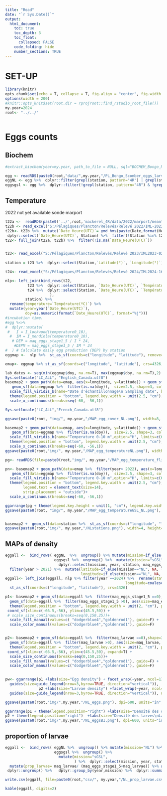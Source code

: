 ```yaml
---
title: "Read"
date: "`r Sys.Date()`"
output:
  html_document:
    toc: true
    toc_depth: 3
    toc_float:
      collapsed: FALSE
    code_folding: hide
    number_sections: TRUE
---
```


# SET-UP

```r
library(knitr)
opts_chunk$set(echo = T, collapse = T, fig.align = "center", fig.width = 9, fig.height = 8, message=F, warning=F)
options(width = 200)
#knitr::opts_knit$set(root.dir = rprojroot::find_rstudio_root_file())
my.year=2024
root<- "../../"

```

```r
```

# Eggs counts

## Biochem

```r
#extract_biochem(year=my.year, path_to_file = NULL, sql="BOCHEM_Bongo_NL.sql")

egg <- readRDS(paste0(root,"data/",my.year,"/PL_Bongo_Scomber_eggs_larvae_Counts_L2_", my.year, ".RDS"))# %>%
eggNL <- egg %>%  dplyr::filter(grepl(station, pattern="4R") | grepl(station, pattern="3P") | grepl(station, pattern="SP")) %>%  dplyr::arrange(year,station)
eggsgsl <- egg %>%  dplyr::filter(!grepl(station, pattern="4R") & !grepl(station, pattern="3P") & !grepl(station, pattern="SP")) %>%  dplyr::arrange(year,station) %>%  filter(year %in% c(eggNL$year, my.year))


```

## Temperature
2022 not yet available sonde marport

```r
t22a <-  readRDS(paste0('../',root,'mackerel_4R/data/2022/marport/meantemp.RDS')) #available temperature
t22b <- read_excel("S:/Pélagiques/Plancton/Relevés/Relevé 2022/IML-2022-043_juillet/Métadonnées_IML-2022-043.xlsx", 2, col_types=c(rep("guess",3), "date", rep("guess",20))) # all stations for dates
t22b<- t22b %>%  mutate(`Date_Heure(UTC)`= ymd_hms(paste(Date,format(Heure, "%H:%M:%S"), sep=" "))) %>% 
 dplyr::select(`Date_Heure(UTC)`, Station) %>%  filter(!Station %in% t22a)
t22<- full_join(t22a, t22b) %>%  filter(!is.na(`Date_Heure(UTC)`))


t23<- read_excel("S:/Pélagiques/Plancton/Relevés/Relevé 2023/IML2023-025_Juillet/IML2023025_Moyenne_SBE37_10m_surface.xlsx",2) %>%  filter(!is.na(Station)) %>%  mutate(`Température(ºC)`=as.numeric(if_else(`Température(ºC)`=="fil", NA, `Température(ºC)`)))
  
station = t23 %>%  dplyr::select(Station,`Latitude(°)`, `Longitude(°)`) %>%  rename(latitude =`Latitude(°)`, longitude=`Longitude(°)`)

t24<- read_excel("S:/Pélagiques/Plancton/Relevés/Relevé 2024/IML2024-16_juillet/CTD/IML2024016_Moyenne_SBE37_10m_surface.xlsx",2) 

nlp<- left_join(bind_rows(t22,
          t23 %>%  dplyr::select(Station, `Date_Heure(UTC)`, `Température(ºC)`),
          t24 %>%  dplyr::select(Station, `Date_Heure(UTC)`, `Température(ºC)`)
                    ),
         station) %>% 
  rename(temperature=`Température(ºC)`) %>% 
  mutate(year=year(`Date_Heure(UTC)`),
         doy=as.numeric(format(`Date_Heure(UTC)`, format="%j")))
#incubation time.
#egg %<>%
#  dplyr::mutate(
 #   I = I_lockwood(temperature0_10),
  #  IM = I_mendiola(temperature0_10),
   # DEP = maq_eggs_stage1_5 / I * 24,
    #DEPM = maq_eggs_stage1_5 / IM * 24
#  ) # Calculate daily egg production (DEP) by station
eggmap <-  nlp %>%  st_as_sf(coords=c("longitude", "latitude"), remove=F, crs=4326) 

emap<- eggmap %>% st_as_sf(coords=c("longitude", "latitude"), crs=4326, remove=F) %>% ungroup() %>% dplyr::arrange(year,`Date_Heure(UTC)`)  %>% mutate(ID=1:nrow(eggmap)) %>%  st_drop_geometry() #%>% st_coordinates() %>% st_linestring() %>%  as.matrix()

lab_dates <- seq(min(eggmap$doy, na.rm=T), max(eggmap$doy, na.rm=T),2)
Sys.setlocale("LC_ALL", "English_Canada.utf8")
basemap2 + geom_path(data=emap, aes(x=longitude, y=latitude)) + geom_sf(data=eggmap %>%  filter(!is.na(doy)), aes(fill= doy), size=2.5, shape=21) + 
   geom_sf(data=eggmap %>%  filter(is.na(doy)),  size=2.5, shape=3, col="red", stroke=1.1) +coord_sf(xlim=c(-60,-55), ylim=c(45.5,50.2)) +
  scale_fill_viridis_b(name="Date d'échantillonnage\n Sampling date", breaks=lab_dates, labels=paste(lab_dates, format(as.Date(lab_dates, origin = paste0(my.year,"-01-01")),'%B-%d'), sep="\n")) +facet_wrap(~year) +
  theme(legend.position = "bottom", legend.key.width = unit(2.5, "cm"), plot.background = element_blank()) +
  scale_x_continuous(breaks=seq(-60, -56,1))

Sys.setlocale("LC_ALL","French_Canada.utf8")

ggsave(paste0(root, "img/", my.year,"/MAP_egg_cover_NL.png"), width=8, height=5, dpi=600, units="in")

basemap2 + geom_path(data=emap, aes(x=longitude, y=latitude)) + geom_sf(data=eggmap %>%  filter(!is.na(doy)), aes(fill= temperature), size=2.5, shape=21) + 
   geom_sf(data=eggmap %>%  filter(is.na(doy)),  size=2.5, shape=3, col="red", stroke=2) +coord_sf(xlim=c(-60,-55), ylim=c(45.5,50.2)) +
  scale_fill_viridis_b(name="Temperature 0-10 m",option="H", limits=c(6, 16), breaks=seq(6,16,1)) +facet_wrap(~year) +
  theme(legend.position = "bottom", legend.key.width = unit(2.5, "cm"), plot.background = element_blank())+
  scale_x_continuous(breaks=seq(-60, -56,1))
ggsave(paste0(root,"img/", my.year,"/MAP_egg_temperatureNL.png"), width=8, height=5, dpi=600, units="in", bg="transparent")

pg<- readRDS(file=paste0(root,"img/", my.year,"/MAP_egg_temperature_flip.RDS"))

pn<- basemap2 + geom_path(data=emap %>%  filter(year> 2022), aes(x=longitude, y=latitude)) + geom_sf(data=eggmap %>%  filter(!is.na(doy), year>2022), aes(fill= temperature), size=2.5, shape=21) + 
   geom_sf(data=eggmap %>%  filter(is.na(doy)),  size=2.5, shape=3, col="red", stroke=2) +coord_sf(xlim=c(-60,-55), ylim=c(45.5,50.2)) +
  scale_fill_viridis_b(name="Temperature 0-10 m",option="H", limits=c(6, 16), breaks=seq(6,16,1)) +facet_wrap(~year, ncol=1, strip.position="left") +
  theme(legend.position = "bottom", legend.key.width = unit(2.5, "cm"), plot.background = element_blank(),
        legend.text = element_text(size=14),
        strip.placement = "outside")+
  scale_x_continuous(breaks=seq(-60, -56,1))

ggarrange(pg + theme(legend.key.height = unit(1, "cm"), legend.key.width = unit(3, "cm")), pn, common.legend=T, legend="bottom", ncol=2, align="v")
ggsave(paste0(root, "img/", my.year,"/MAP_egg_temperatureGSL_NL.png"), width=9, height=8, dpi=600, units="in", bg="white")


basemap2 +  geom_sf(data=station %>%  st_as_sf(coords=c("longitude", "latitude"), crs=4326), shape=19, size=2) +coord_sf(xlim=c(-60,-55), ylim=c(45.5,50.2)) 
ggsave(paste0(root,"img/", my.year,"/NLstations.png"), width=4, height=5, dpi=600, units="in", bg="transparent")


```

## MAPs of density

```r
eggall <-  bind_rows( eggNL  %>%  ungroup() %>% mutate(mission=if_else(month==6, "sGSL", "NL")) %>%  dplyr::select(mission, year, station, maq_eggs_stage1_5,maq_larvae, latitude, longitude), 
                      eggsgsl %>%  ungroup() %>%  mutate(mission="sGSL") %>%  
                        dplyr::select(mission, year, station, maq_eggs_stage1_5,maq_larvae, latitude, longitude))  %>%  #errors in altitude longitude, using default position
  filter(year > 2021) %>%  mutate(latitude=if_else(mission=="NL", NA, latitude),
                                  longitude=if_else(mission=="NL", NA, longitude))
eggall<- left_join(eggall, nlp %>% filter(year ==2024) %>%  rename(station=Station, checklat=latitude, checklon=longitude) %>%  dplyr::select(station, checklat, checklon)) %>% mutate(latitude=coalesce(latitude, checklat),
                                                      longitude=coalesce(longitude, checklon)  ) %>% 
  st_as_sf(coords=c("longitude", "latitude"), crs=4326)  

p1<- basemap2 + geom_sf(data=eggall %>%  filter(maq_eggs_stage1_5 ==0), shape=3, size=0.5, aes(col=mission)) +
  geom_sf(data=eggall %>%  filter(maq_eggs_stage1_5 >0), aes(size=maq_eggs_stage1_5, fill=mission), shape=21, alpha=0.5) + 
  theme(legend.position = "bottom", legend.key.width = unit(2, "cm"), plot.background = element_blank(), axis.text = element_blank()) +
 coord_sf(xlim=c(-66.5,-56), ylim=c(45.5,50)) +
 # scale_size_continuous(breaks=seq(0,150,25))+
  scale_fill_manual(values=c( "dodgerblue4","goldenrod1"), guide=F) +
  scale_color_manual(values=c("dodgerblue4","goldenrod1"), guide=F)


p2<- basemap2 + geom_sf(data=eggall %>%  filter(maq_larvae ==0),shape=3, size=0.5, aes(col=mission)) +
  geom_sf(data=eggall %>%  filter(maq_larvae >0), aes(size=maq_larvae, fill=mission), shape=21, alpha=0.5) + 
  theme(legend.position = "bottom", legend.key.width = unit(2, "cm"), plot.background = element_blank(), axis.text = element_blank()) +
 coord_sf(xlim=c(-66.5,-56), ylim=c(45.5,50), expand=T) +
  scale_size_continuous(breaks=seq(0,150,25))+
  scale_fill_manual(values=c( "dodgerblue4","goldenrod1"), guide=F) +
  scale_color_manual(values=c("dodgerblue4","goldenrod1"), guide=F)
  

pw<- ggarrange(p1 +labs(size="Egg density") + facet_wrap(~year, ncol=1) + 
  guides(size=guide_legend(nrow=3,byrow=TRUE, direction="vertical")), 
               p2 +labs(size="Larvae density") +facet_wrap(~year, ncol=1)+
  guides(size=guide_legend(nrow=3,byrow=TRUE, direction="vertical")), ncol=2)

ggsave(paste0(root,"img/",my.year,"/NL_eggs.png"), dpi=600, units="in", width=6, height=8, bg="white")

ggarrange(p1 + theme(legend.position="right") +labs(size="Densité des oeufs\nEgg density")+ facet_wrap(~year, ncol=3),
p2 + theme(legend.position="right")  +labs(size="Densité des larves\nLarvae density")+ facet_wrap(~year, ncol=3), ncol=1)
ggsave(paste0(root,"img/",my.year,"/NL_eggsBI.png"), dpi=600, units="in", width=9, height=4, bg="white")


```



## proportion of larvae

```r
eggall <-  bind_rows( eggNL %>%  ungroup() %>% mutate(mission="NL") %>%  dplyr::select(mission, year, station, longitude, latitude,maq_eggs_stage1_5,maq_larvae), 
                      eggsgsl %>%  ungroup() %>%  
                        mutate(mission="sGSL",
                               ) %>%  dplyr::select(mission, year, station, longitude, latitude,maq_eggs_stage1_5,maq_larvae))  %>% 
  mutate(prop_larvae= maq_larvae/ (maq_eggs_stage1_5+maq_larvae)) %>% as_tibble() %>% 
 dplyr::ungroup() %>%   dplyr::group_by(year,mission) %>%  dplyr::summarize(prop_larvae=mean(prop_larvae, na.rm=T)) %>%  filter(year > 2021) %>%  pivot_wider(names_from="mission", values_from="prop_larvae")

write.csv(eggall, file=paste0(root,"csv/", my.year,"/NL_prop_larvae.csv"), row.names=F)

kable(eggall, digits=2)


```
